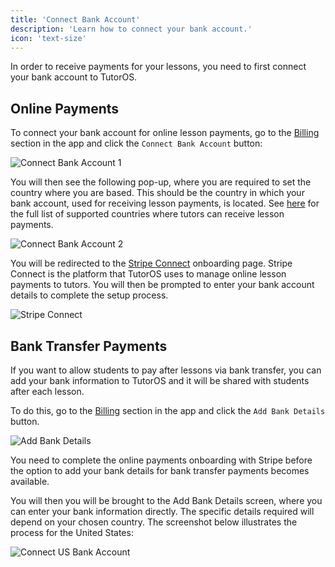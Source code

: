 ```yaml
---
title: 'Connect Bank Account'
description: 'Learn how to connect your bank account.'
icon: 'text-size'
---
```


In order to receive payments for your lessons, you need to first connect your bank account to TutorOS.

## Online Payments

To connect your bank account for online lesson payments, go to the [Billing](https://platform.tutoros.app/billing) section in the app and click the `Connect Bank Account` button:

![Connect Bank Account 1](/images/connect-bank-account-1.png)

You will then see the following pop-up, where you are required to set the country where you are based. This should be the country in which your bank account, used for receiving lesson payments, is located. See [here](/payments/payouts#frequently-asked-questions-faq) for the full list of supported countries where tutors can receive lesson payments.

![Connect Bank Account 2](/images/connect-bank-account-2.png)

You will be redirected to the [Stripe Connect](https://stripe.com/connect) onboarding page. Stripe Connect is the platform that TutorOS uses to manage online lesson payments to tutors. You will then be prompted to enter your bank account details to complete the setup process.

![Stripe Connect](/images/stripe-connect.png)

## Bank Transfer Payments

If you want to allow students to pay after lessons via bank transfer, you can add your bank information to TutorOS and it will be shared with students after each lesson.

To do this, go to the [Billing](https://platform.tutoros.app/billing) section in the app and click the `Add Bank Details` button.

![Add Bank Details](/images/add-bank-details.png)

<Note>You need to complete the online payments onboarding with Stripe before the option to add your bank details for bank transfer payments becomes available.</Note>

You will then you will be brought to the Add Bank Details screen, where you can enter your bank information directly. The specific details required will depend on your chosen country. The screenshot below illustrates the process for the United States:

![Connect US Bank Account](/images/connect-us-bank-account.png)
